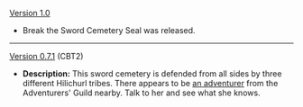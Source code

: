 {{Change History/Header}}
[[Version 1.0]]
*Break the Sword Cemetery Seal was released.
----
[[Version 0.7.1]] (CBT2)
*'''Description:''' This sword cemetery is defended from all sides by three different Hilichurl tribes. There appears to be [[Dr. Livingstone|an adventurer]] from the Adventurers' Guild nearby. Talk to her and see what she knows.